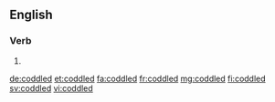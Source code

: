 ==English==

===Verb===
{{head|en|verb form}}

# {{en-past of|coddle}}

[[de:coddled]]
[[et:coddled]]
[[fa:coddled]]
[[fr:coddled]]
[[mg:coddled]]
[[fi:coddled]]
[[sv:coddled]]
[[vi:coddled]]